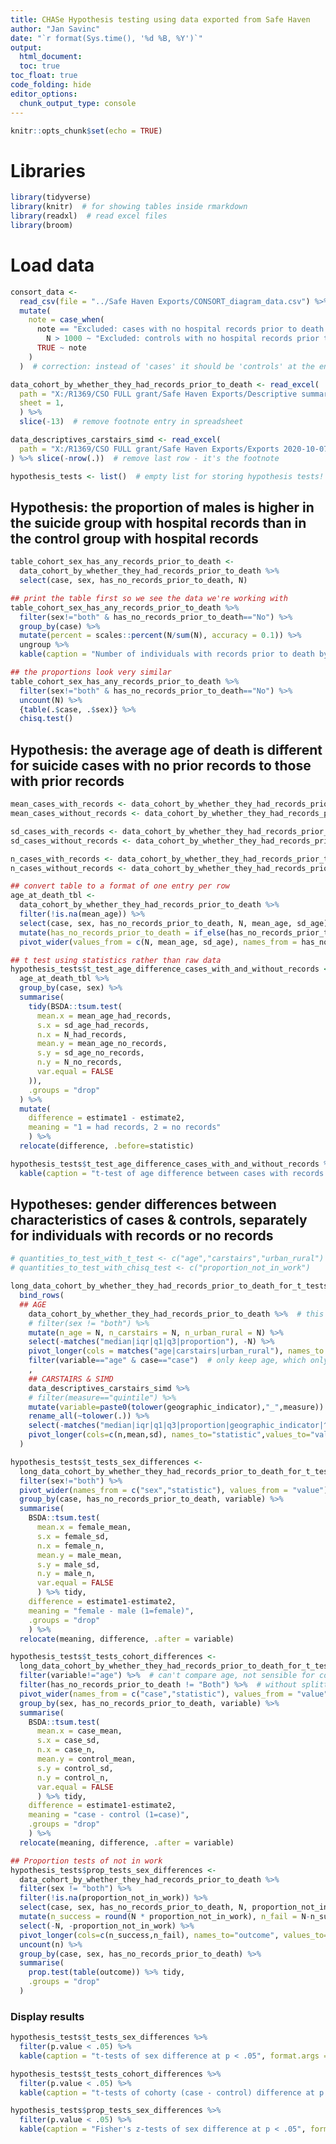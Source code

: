 ```yaml
---
title: CHASe Hypothesis testing using data exported from Safe Haven
author: "Jan Savinc"
date: "`r format(Sys.time(), '%d %B, %Y')`"
output: 
  html_document:
  toc: true
toc_float: true
code_folding: hide
editor_options: 
  chunk_output_type: console
---
```

  
```r
knitr::opts_chunk$set(echo = TRUE)
```

# Libraries

```r
library(tidyverse)
library(knitr)  # for showing tables inside rmarkdown
library(readxl)  # read excel files
library(broom)
```

# Load data

```r
consort_data <- 
  read_csv(file = "../Safe Haven Exports/CONSORT_diagram_data.csv") %>%
  mutate(
    note = case_when(
      note == "Excluded: cases with no hospital records prior to death before age 18" &
        N > 1000 ~ "Excluded: controls with no hospital records prior to death before age 18",
      TRUE ~ note
    )
  )  # correction: instead of 'cases' it should be 'controls' at the entry for exclusions with no records prior to death or age 18 with N>1000

data_cohort_by_whether_they_had_records_prior_to_death <- read_excel(
  path = "X:/R1369/CSO FULL grant/Safe Haven Exports/Descriptive summary of cohort & individuals with any records/Descriptive_summary_cohort_by_whether_they_had_any_records_prior_to_death.xlsx",
  sheet = 1, 
  ) %>%
  slice(-13)  # remove footnote entry in spreadsheet

data_descriptives_carstairs_simd <- read_excel(
  path = "X:/R1369/CSO FULL grant/Safe Haven Exports/Exports 2020-10-07/Results_paper_1_tables/Descriptives_carstairs_and_simd.xlsx", sheet = 1
) %>% slice(-nrow(.))  # remove last row - it's the footnote

hypothesis_tests <- list()  # empty list for storing hypothesis tests!
```


## Hypothesis: the proportion of males is higher in the suicide group with hospital records than in the control group with hospital records


```r
table_cohort_sex_has_any_records_prior_to_death <-
  data_cohort_by_whether_they_had_records_prior_to_death %>%
  select(case, sex, has_no_records_prior_to_death, N)

## print the table first so we see the data we're working with
table_cohort_sex_has_any_records_prior_to_death %>%
  filter(sex!="both" & has_no_records_prior_to_death=="No") %>%
  group_by(case) %>%
  mutate(percent = scales::percent(N/sum(N), accuracy = 0.1)) %>%
  ungroup %>%
  kable(caption = "Number of individuals with records prior to death by sex & case/control.")

## the proportions look very similar
table_cohort_sex_has_any_records_prior_to_death %>%
  filter(sex!="both" & has_no_records_prior_to_death=="No") %>%
  uncount(N) %>%
  {table(.$case, .$sex)} %>%
  chisq.test()
```


## Hypothesis: the average age of death is different for suicide cases with no prior records to those with prior records

```r
mean_cases_with_records <- data_cohort_by_whether_they_had_records_prior_to_death %>% filter(case=="case" & sex=="both" & has_no_records_prior_to_death=="No") %>% .$mean_age
mean_cases_without_records <- data_cohort_by_whether_they_had_records_prior_to_death %>% filter(case=="case" & sex=="both" & has_no_records_prior_to_death=="Yes") %>% .$mean_age

sd_cases_with_records <- data_cohort_by_whether_they_had_records_prior_to_death %>% filter(case=="case" & sex=="both" & has_no_records_prior_to_death=="No") %>% .$sd_age
sd_cases_without_records <- data_cohort_by_whether_they_had_records_prior_to_death %>% filter(case=="case" & sex=="both" & has_no_records_prior_to_death=="Yes") %>% .$sd_age

n_cases_with_records <- data_cohort_by_whether_they_had_records_prior_to_death %>% filter(case=="case" & sex=="both" & has_no_records_prior_to_death=="No") %>% .$N
n_cases_without_records <- data_cohort_by_whether_they_had_records_prior_to_death %>% filter(case=="case" & sex=="both" & has_no_records_prior_to_death=="Yes") %>% .$N

## convert table to a format of one entry per row
age_at_death_tbl <-
  data_cohort_by_whether_they_had_records_prior_to_death %>%
  filter(!is.na(mean_age)) %>%
  select(case, sex, has_no_records_prior_to_death, N, mean_age, sd_age) %>%
  mutate(has_no_records_prior_to_death = if_else(has_no_records_prior_to_death=="Yes", "no_records", "had_records")) %>%
  pivot_wider(values_from = c(N, mean_age, sd_age), names_from = has_no_records_prior_to_death)

## t test using statistics rather than raw data
hypothesis_tests$t_test_age_difference_cases_with_and_without_records <-
  age_at_death_tbl %>%
  group_by(case, sex) %>%
  summarise(
    tidy(BSDA::tsum.test(
      mean.x = mean_age_had_records,
      s.x = sd_age_had_records,
      n.x = N_had_records,
      mean.y = mean_age_no_records,
      s.y = sd_age_no_records,
      n.y = N_no_records,
      var.equal = FALSE
    )),
    .groups = "drop"
  ) %>%
  mutate(
    difference = estimate1 - estimate2,
    meaning = "1 = had records, 2 = no records"
    ) %>%
  relocate(difference, .before=statistic)

hypothesis_tests$t_test_age_difference_cases_with_and_without_records %>%
  kable(caption = "t-test of age difference between cases with records and cases without records", format.args = list(nsmall=4))
```

## Hypotheses: gender differences between characteristics of cases & controls, separately for individuals with records or no records

```r
# quantities_to_test_with_t_test <- c("age","carstairs","urban_rural")
# quantities_to_test_with_chisq_test <- c("proportion_not_in_work")

long_data_cohort_by_whether_they_had_records_prior_to_death_for_t_tests <-
  bind_rows(
  ## AGE  
    data_cohort_by_whether_they_had_records_prior_to_death %>%  # this uses deciles for carstairs so we'll take the newer quintile carstairs data from different table
    # filter(sex != "both") %>%
    mutate(n_age = N, n_carstairs = N, n_urban_rural = N) %>%
    select(-matches("median|iqr|q1|q3|proportion"), -N) %>%
    pivot_longer(cols = matches("age|carstairs|urban_rural"), names_to = c("statistic","variable"), values_to = "value", names_pattern = "(mean|sd|n)_(.*)") %>%
    filter(variable=="age" & case=="case")  # only keep age, which only makes sense for cases
    ,
    ## CARSTAIRS & SIMD
    data_descriptives_carstairs_simd %>% 
    # filter(measure=="quintile") %>%
    mutate(variable=paste0(tolower(geographic_indicator),"_",measure)) %>%
    rename_all(~tolower(.)) %>%
    select(-matches("median|iqr|q1|q3|proportion|geographic_indicator|^measure")) %>%
    pivot_longer(cols=c(n,mean,sd), names_to="statistic",values_to="value")
  )

hypothesis_tests$t_tests_sex_differences <-
  long_data_cohort_by_whether_they_had_records_prior_to_death_for_t_tests %>%
  filter(sex!="both") %>%
  pivot_wider(names_from = c("sex","statistic"), values_from = "value") %>%
  group_by(case, has_no_records_prior_to_death, variable) %>%
  summarise(
    BSDA::tsum.test(
      mean.x = female_mean,
      s.x = female_sd,
      n.x = female_n,
      mean.y = male_mean,
      s.y = male_sd,
      n.y = male_n,
      var.equal = FALSE
      ) %>% tidy,
    difference = estimate1-estimate2,
    meaning = "female - male (1=female)",
    .groups = "drop"
    ) %>%
  relocate(meaning, difference, .after = variable)

hypothesis_tests$t_tests_cohort_differences <-
  long_data_cohort_by_whether_they_had_records_prior_to_death_for_t_tests %>%
  filter(variable!="age") %>%  # can't compare age, not sensible for controls
  filter(has_no_records_prior_to_death != "Both") %>%  # without splitting by had records prior to death, all descriptives are the same! (cases matched to control on geography)
  pivot_wider(names_from = c("case","statistic"), values_from = "value") %>%
  group_by(sex, has_no_records_prior_to_death, variable) %>%
  summarise(
    BSDA::tsum.test(
      mean.x = case_mean,
      s.x = case_sd,
      n.x = case_n,
      mean.y = control_mean,
      s.y = control_sd,
      n.y = control_n,
      var.equal = FALSE
      ) %>% tidy,
    difference = estimate1-estimate2,
    meaning = "case - control (1=case)",
    .groups = "drop"
    ) %>%
  relocate(meaning, difference, .after = variable)

## Proportion tests of not in work
hypothesis_tests$prop_tests_sex_differences <-
  data_cohort_by_whether_they_had_records_prior_to_death %>%
  filter(sex != "both") %>%
  filter(!is.na(proportion_not_in_work)) %>%
  select(case, sex, has_no_records_prior_to_death, N, proportion_not_in_work) %>%
  mutate(n_success = round(N * proportion_not_in_work), n_fail = N-n_success) %>%
  select(-N, -proportion_not_in_work) %>%
  pivot_longer(cols=c(n_success,n_fail), names_to="outcome", values_to="n", names_pattern="n_(.*)") %>%
  uncount(n) %>%
  group_by(case, sex, has_no_records_prior_to_death) %>%
  summarise(
    prop.test(table(outcome)) %>% tidy,
    .groups = "drop"
  )
```

### Display results

```r
hypothesis_tests$t_tests_sex_differences %>%
  filter(p.value < .05) %>%
  kable(caption = "t-tests of sex difference at p < .05", format.args = list(nsmall=4))

hypothesis_tests$t_tests_cohort_differences %>%
  filter(p.value < .05) %>%
  kable(caption = "t-tests of cohorty (case - control) difference at p < .05", format.args = list(nsmall=4))

hypothesis_tests$prop_tests_sex_differences %>%
  filter(p.value < .05) %>%
  kable(caption = "Fisher's z-tests of sex difference at p < .05", format.args = list(nsmall=4))
```

